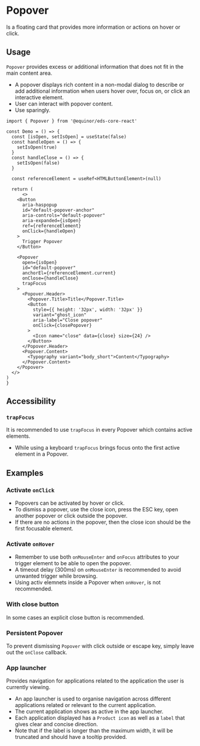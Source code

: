 
<Meta of={ComponentStories} />

# Popover

Is a floating card that provides more information or actions on hover or click.

<Links 
    figmaUrl="https://www.figma.com/file/0bGXR2sCwMVSDNyyzu5BXrO5/UI%E2%80%94User-Interface?node-id=17515%3A0"
    documentationUrl="https://eds.equinor.com/0b0c666ab/p/8809df-popover/b/398446"
    sourceUrl="https://github.com/equinor/design-system/blob/develop/packages/eds-core-react/src/components/Popover/Popover.tsx"
    npmUrl="https://www.npmjs.com/package/@equinor/eds-core-react"
/>

<Primary />
<PropsTable />

## Usage

`Popover` provides excess or additional information that does not fit in the main content area. 
<ul>
    <li>A popover displays rich content in a non-modal dialog to describe or add additional
        information when users hover over, focus on, or click an interactive element.</li>
    <li>User can interact with popover content.</li>
    <li>Use sparingly.</li>
  </ul>

  ```tsx
import { Popover } from '@equinor/eds-core-react'

const Demo = () => {
    const [isOpen, setIsOpen] = useState(false)
    const handleOpen = () => {
      setIsOpen(true)
    }
    const handleClose = () => {
      setIsOpen(false)
    }

    const referenceElement = useRef<HTMLButtonElement>(null)

    return (
        <>
      <Button
        aria-haspopup
        id="default-popover-anchor"
        aria-controls="default-popover"
        aria-expanded={isOpen}
        ref={referenceElement}
        onClick={handleOpen}
      >
        Trigger Popover
      </Button>

      <Popover
        open={isOpen}
        id="default-popover"
        anchorEl={referenceElement.current}
        onClose={handleClose}
        trapFocus
      >
        <Popover.Header>
          <Popover.Title>Title</Popover.Title>
          <Button
            style={{ height: '32px', width: '32px' }}
            variant="ghost_icon"
            aria-label="Close popover"
            onClick={closePopover}
          >
            <Icon name="close" data={close} size={24} />
          </Button>
        </Popover.Header>
        <Popover.Content>
          <Typography variant="body_short">Content</Typography>
        </Popover.Content>
      </Popover>
    </>
  )
}
```

## Accessibility

### `trapFocus`

It is recommended to use <code>trapFocus</code> in every Popover which contains active elements.

<ul>
  <li>While using a keyboard <code>trapFocus</code> brings focus onto the first active element in a Popover.</li>
</ul>

## Examples

### Activate `onClick`

<ul>
    <li>Popovers can be activated by hover or click.</li>
    <li>To dismiss a popover, use the close icon, press the ESC key, open another popover or click outside the popover.</li>
    <li>If there are no actions in the popover, then the close icon should be the first focusable element.</li>
</ul>

<Canvas of={ComponentStories.ActivateOnClick} />

### Activate `onHover`

<ul>
    <li>Remember to use both <code>onMouseEnter</code> and <code>onFocus</code> attributes to your trigger element to be able to open the popover.</li>
    <li>A timeout delay (300ms) on <code>onMouseEnter</code> is recommended to avoid unwanted trigger while browsing.</li>
    <li>Using activ elemnets inside a Popover when <code>onHover</code>, is not recommended.</li>
</ul>

<Canvas of={ComponentStories.ActivateOnHover} />

### With close button

In some cases an explicit close button is recommended.

<Canvas of={ComponentStories.WithCloseButton} />

### Persistent Popover

To prevent dismissing `Popover` with click outside or escape key, simply leave out the `onClose` callback.

<Canvas of={ComponentStories.PersistentPopover} />

### App launcher

Provides navigation for applications related to the application the user is currently viewing.

<ul>
  <li>An app launcher is used to organise navigation across different applications related or relevant to the current application.</li>
  <li>The current application shows as active in the app launcher.</li>
  <li>Each application displayed has a <code>Product icon</code> as well as a <code>label</code> that gives clear and concise direction.</li>
  <li>Note that if the label is longer than the maximum width, it will be truncated and should have a tooltip provided.</li>
</ul>

<Canvas of={ComponentStories.AppLauncher} />
